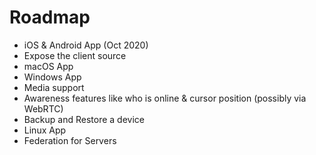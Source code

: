 # Roadmap

- iOS & Android App (Oct 2020)
- Expose the client source
- macOS App
- Windows App
- Media support
- Awareness features like who is online & cursor position (possibly via WebRTC)
- Backup and Restore a device
- Linux App
- Federation for Servers
